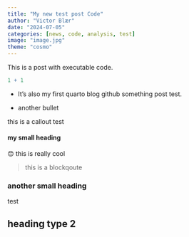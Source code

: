 ```yaml
---
title: "My new test post Code"
author: "Victor Blær"
date: "2024-07-05"
categories: [news, code, analysis, test]
image: "image.jpg"
theme: "cosmo"
---
```


This is a post with executable code.

```r
1 + 1
```

-   It's also my first quarto blog github something post test.

-   another bullet

::: callout-note
this is a callout test
:::

#### my small heading

😊 this is really cool

> this is a blockqoute

### another small heading

test

## heading type 2
